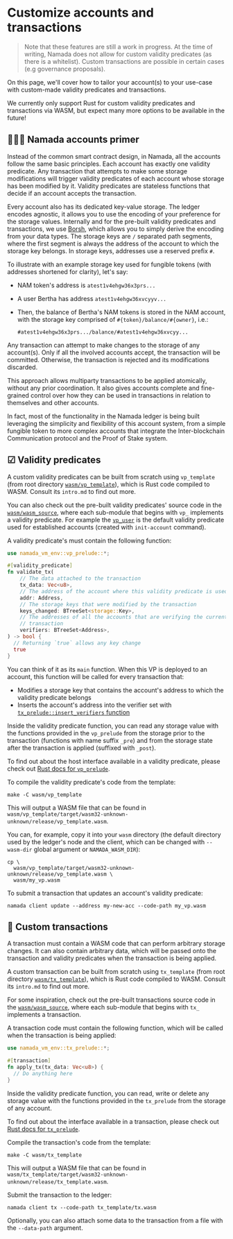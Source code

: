 # Customize accounts and transactions
> Note that these features are still a work in progress. At the time of writing, Namada does not allow for custom validity predicates (as there is a whitelist). Custom transactions are possible in certain cases (e.g governance proposals).


On this page, we'll cover how to tailor your account(s) to your use-case with custom-made validity predicates and transactions.

We currently only support Rust for custom validity predicates and transactions via WASM, but expect many more options to be available in the future!

## 👩🏽‍🏫 Namada accounts primer

Instead of the common smart contract design, in Namada, all the accounts follow the same basic principles. Each account has exactly one validity predicate. Any transaction that attempts to make some storage modifications will trigger validity predicates of each account whose storage has been modified by it. Validity predicates are stateless functions that decide if an account accepts the transaction.

Every account also has its dedicated key-value storage. The ledger encodes agnostic, it allows you to use the encoding of your preference for the storage values. Internally and for the pre-built validity predicates and transactions, we use [Borsh](https://github.com/near/borsh-rs), which allows you to simply derive the encoding from your data types. The storage keys are `/` separated path segments, where the first segment is always the address of the account to which the storage key belongs. In storage keys, addresses use a reserved prefix `#`.

To illustrate with an example storage key used for fungible tokens (with addresses shortened for clarity), let's say:

- NAM token's address is `atest1v4ehgw36x3prs...`
- A user Bertha has address `atest1v4ehgw36xvcyyv...`
- Then, the balance of Bertha's NAM tokens is stored in the NAM account, with the storage key comprised of `#{token}/balance/#{owner}`, i.e.:

  ```text
  #atest1v4ehgw36x3prs.../balance/#atest1v4ehgw36xvcyy...
  ```

Any transaction can attempt to make changes to the storage of any account(s). Only if all the involved accounts accept, the transaction will be committed. Otherwise, the transaction is rejected and its modifications discarded.

This approach allows multiparty transactions to be applied atomically, without any prior coordination. It also gives accounts complete and fine-grained control over how they can be used in transactions in relation to themselves and other accounts.

In fact, most of the functionality in the Namada ledger is being built leveraging the simplicity and flexibility of this account system, from a simple fungible token to more complex accounts that integrate the Inter-blockchain Communication protocol and the Proof of Stake system.

## ☑ Validity predicates

A custom validity predicates can be built from scratch using `vp_template` (from root directory [`wasm/vp_template`](https://github.com/anoma/namada/tree/v0.5.0/wasm/vp_template)), which is Rust code compiled to WASM. Consult its `intro.md` to find out more.

You can also check out the pre-built validity predicates' source code in the [`wasm/wasm_source`](https://github.com/anoma/namada/tree/v0.5.0/wasm/wasm_source), where each sub-module that begins with `vp_` implements a validity predicate. For example the [`vp_user`](https://github.com/namada/namada/blob/v0.5.0/wasm/wasm_source/src/vp_user.rs) is the default validity predicate used for established accounts (created with `init-account` command).

A validity predicate's must contain the following function:

```rust
use namada_vm_env::vp_prelude::*;

#[validity_predicate]
fn validate_tx(
    // The data attached to the transaction
    tx_data: Vec<u8>,
    // The address of the account where this validity predicate is used
    addr: Address,
    // The storage keys that were modified by the transaction
    keys_changed: BTreeSet<storage::Key>,
    // The addresses of all the accounts that are verifying the current 
    // transaction
    verifiers: BTreeSet<Address>,
) -> bool {
  // Returning `true` allows any key change
  true
}
```

You can think of it as its `main` function. When this VP is deployed to an account, this function will be called for every transaction that:

- Modifies a storage key that contains the account's address to which the validity predicate belongs
- Inserts the account's address into the verifier set with [`tx_prelude::insert_verifiers` function](https://docs.namada.net/v0.5.0/rustdoc/namada_vm_env/imports/tx/fn.insert_verifier.html)

Inside the validity predicate function, you can read any storage value with the functions provided in the `vp_prelude` from the storage prior to the transaction (functions with name suffix `_pre`) and from the storage state after the transaction is applied (suffixed with `_post`).

To find out about the host interface available in a validity predicate, please check out [Rust docs for `vp_prelude`](https://docs.namada.net/v0.5.0/rustdoc/namada_vm_env/vp_prelude/index.html).

To compile the validity predicate's code from the template:

```shell
make -C wasm/vp_template
```

This will output a WASM file that can be found in `wasm/vp_template/target/wasm32-unknown-unknown/release/vp_template.wasm`.

You can, for example, copy it into your `wasm` directory (the default directory used by the ledger's node and the client, which can be changed with `--wasm-dir` global argument or `NAMADA_WASM_DIR`):

```shell
cp \
  wasm/vp_template/target/wasm32-unknown-unknown/release/vp_template.wasm \
  wasm/my_vp.wasm
```

To submit a transaction that updates an account's validity predicate:

```shell
namada client update --address my-new-acc --code-path my_vp.wasm
```

## 📩 Custom transactions

A transaction must contain a WASM code that can perform arbitrary storage changes. It can also contain arbitrary data, which will be passed onto the transaction and validity predicates when the transaction is being applied.

A custom transaction can be built from scratch using `tx_template` (from root directory [`wasm/tx_template`](https://github.com/anoma/namada/tree/v0.5.0/wasm/tx_template)), which is Rust code compiled to WASM. Consult its `intro.md` to find out more.

For some inspiration, check out the pre-built transactions source code in the [`wasm/wasm_source`](https://github.com/anoma/namada/tree/v0.5.0/wasm/wasm_source), where each sub-module that begins with `tx_` implements a transaction.

A transaction code must contain the following function, which will be called when the transaction is being applied:

```rust
use namada_vm_env::tx_prelude::*;

#[transaction]
fn apply_tx(tx_data: Vec<u8>) {
  // Do anything here
}
```

Inside the validity predicate function, you can read, write or delete any storage value with the functions provided in the `tx_prelude` from the storage of any account.

To find out about the interface available in a transaction, please check out [Rust docs for `tx_prelude`](https://docs.namada.net/v0.5.0/rustdoc/namada_vm_env/tx_prelude/index.html).

Compile the transaction's code from the template:

```shell
make -C wasm/tx_template
```

This will output a WASM file that can be found in `wasm/tx_template/target/wasm32-unknown-unknown/release/tx_template.wasm`.

Submit the transaction to the ledger:

```shell
namada client tx --code-path tx_template/tx.wasm
```

Optionally, you can also attach some data to the transaction from a file with the `--data-path` argument.
